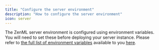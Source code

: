 ```yaml
---
title: "Configure the server environment"
description: "How to configure the server environment"
icon: server
---
```


The ZenML server environment is configured using environment variables. You will need to set these before deploying your server instance. Please refer to [the full list of environment variables](/latest/versions/0.66.0/reference/environment-variables) available to you [here](/latest/versions/0.66.0/reference/environment-variables).
